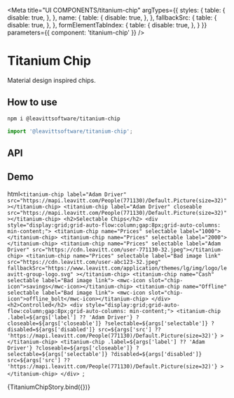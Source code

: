 

<Meta
  title="UI COMPONENTS/titanium-chip"
  argTypes={{
    styles: {
      table: {
        disable: true,
      },
    },
    name: {
      table: {
        disable: true,
      },
    },
    fallbackSrc: {
      table: {
        disable: true,
      },
    },
    formElementTabIndex: {
      table: {
        disable: true,
      },
    }
  }}
  parameters={{ component: 'titanium-chip' }}
/>

# Titanium Chip

Material design inspired chips.

## How to use

```bash
npm i @leavittsoftware/titanium-chip
```

```js
import '@leavittsoftware/titanium-chip';
```

## API

<ArgsTable of="titanium-chip" />

## Demo

  html`<titanium-chip label="Adam Driver" src="https://mapi.leavitt.com/People(771130)/Default.Picture(size=32)"></titanium-chip>
    <titanium-chip label="Adam Driver" closeable src="https://mapi.leavitt.com/People(771130)/Default.Picture(size=32)"></titanium-chip>
    <h2>Selectable Chips</h2>
    <div style="display:grid;grid-auto-flow:column;gap:8px;grid-auto-columns: min-content;">
      <titanium-chip name="Prices" selectable label="1000"></titanium-chip>
      <titanium-chip name="Prices" selectable label="2000"></titanium-chip>
      <titanium-chip name="Prices" selectable label="Adam Driver" src="https://cdn.leavitt.com/user-771130-32.jpeg"></titanium-chip>
      <titanium-chip
        name="Prices"
        selectable
        label="Bad image link"
        src="https://cdn.leavitt.com/user-abc123-32.jpeg"
        fallbackSrc="https://www.leavitt.com/application/themes/lg/img/logo/leavitt-group-logo.svg"
      ></titanium-chip>
      <titanium-chip name="Cash" selectable label="Bad image link"> <mwc-icon slot="chip-icon">savings</mwc-icon></titanium-chip>
      <titanium-chip name="Offline" selectable label="Bad image link"> <mwc-icon slot="chip-icon">offline_bolt</mwc-icon></titanium-chip>
    </div>
    <h2>Controlled</h2>
    <div style="display:grid;grid-auto-flow:column;gap:8px;grid-auto-columns: min-content;">
      <titanium-chip
        .label=${args['label'] ?? 'Adam Driver'}
        ?closeable=${args['closeable']}
        ?selectable=${args['selectable']}
        ?disabled=${args['disabled']}
        src=${args['src'] ?? 'https://mapi.leavitt.com/People(771130)/Default.Picture(size=32)'}
      ></titanium-chip>
      <titanium-chip
        .label=${args['label'] ?? 'Adam Driver'}
        ?closeable=${args['closeable']}
        ?selectable=${args['selectable']}
        ?disabled=${args['disabled']}
        src=${args['src'] ?? 'https://mapi.leavitt.com/People(771130)/Default.Picture(size=32)'}
      ></titanium-chip>
    </div> `;

<Canvas withToolbar>
  <Story name="Docs">{TitaniumChipStory.bind({})}</Story>
</Canvas>
